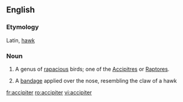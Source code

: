 ==English==

===Etymology===
Latin, [[hawk]]

===Noun===
{{en-noun}}

# {{Zoölogy}} A genus of [[rapacious]] birds; one of the [[Accipitres]] or [[Raptores]].
# {{surgery}} A [[bandage]] applied over the nose, resembling the claw of a hawk

[[fr:accipiter]]
[[ro:accipiter]]
[[vi:accipiter]]